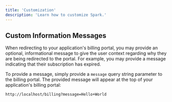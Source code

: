 ```yaml
---
title: 'Customization'
description: 'Learn how to customize Spark.'
---
```


## Custom Information Messages

When redirecting to your application's billing portal, you may provide an optional, informational message to give the user context regarding why they are being redirected to the portal. For example, you may provide a message indicating that their subscription has expired.

To provide a message, simply provide a `message` query string parameter to the billing portal. The provided message will appear at the top of your application's billing portal:

```
http://localhost/billing?message=Hello+World
```
